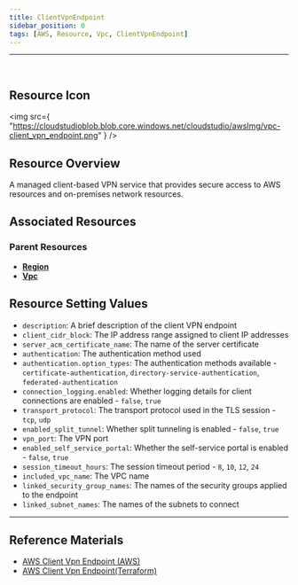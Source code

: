 ```yaml
---
title: ClientVpnEndpoint
sidebar_position: 0
tags: [AWS, Resource, Vpc, ClientVpnEndpoint]
---
```


<hr />
<br />

## Resource Icon

<img
    src={
        "https://cloudstudioblob.blob.core.windows.net/cloudstudio/awsImg/vpc-client_vpn_endpoint.png"
    }
/>

## Resource Overview

A managed client-based VPN service that provides secure access to AWS resources and on-premises network resources.

## Associated Resources

### Parent Resources

-   [**Region**](https://docs.cstudio.app/docs/resource/aws/Base/Region)
-   [**Vpc**](https://docs.cstudio.app/docs/resource/aws/Vpc/Vpc)

## Resource Setting Values

-   `description`: A brief description of the client VPN endpoint
-   `client_cidr_block`: The IP address range assigned to client IP addresses
-   `server_acm_certificate_name`: The name of the server certificate
-   `authentication`: The authentication method used
-   `authentication.option_types`: The authentication methods available - `certificate-authentication`, `directory-service-authentication`, `federated-authentication`
-   `connection_logging.enabled`: Whether logging details for client connections are enabled - `false`, `true`
-   `transport_protocol`: The transport protocol used in the TLS session - `tcp`, `udp`
-   `enabled_split_tunnel`: Whether split tunneling is enabled - `false`, `true`
-   `vpn_port`: The VPN port
-   `enabled_self_service_portal`: Whether the self-service portal is enabled - `false`, `true`
-   `session_timeout_hours`: The session timeout period - `8`, `10`, `12`, `24`
-   `included_vpc_name`: The VPC name
-   `linked_security_group_names`: The names of the security groups applied to the endpoint
-   `linked_subnet_names`: The names of the subnets to connect

---

## Reference Materials

-   [AWS Client Vpn Endpoint (AWS)](https://docs.aws.amazon.com/ko_kr/vpn/latest/clientvpn-admin/cvpn-working-endpoints.html)
-   [AWS Client Vpn Endpoint(Terraform)](https://registry.terraform.io/providers/hashicorp/aws/latest/docs/resources/ec2_client_vpn_endpoint)
